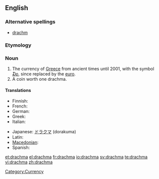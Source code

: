==English==
{{wikipedia|Greek drachma}}

===Alternative spellings===
* [[drachm]]

===Etymology===
{{rfe}}

===Noun===
{{en-noun|pl2=drachmae}}

# The currency of [[Greece]] from ancient times until 2001, with the symbol [[₯]], since replaced by the [[euro]].
# A coin worth one drachma.

====Translations====
{{trans-top|former currency of Greece}}
* Finnish: {{t-|fi|drakma}}
* French: {{t+|fr|drachme|f}}
* German: {{t+|de|Drachme|f}}
* Greek: {{t+|el|δραχμή|f}}
* Italian: {{t-|it|dracma|f}}
{{trans-mid}}
* Japanese: [[ドラクマ]] (dorakuma)
* Latin: {{t-|la|drachma}}
* [[Macedonian]]: {{t|mk|драхма|f|tr=dráhma}}
* Spanish: {{t+|es|dracma|f}}
{{trans-bottom}}

[[Category:Currency]]

[[et:drachma]]
[[el:drachma]]
[[fr:drachma]]
[[io:drachma]]
[[sv:drachma]]
[[te:drachma]]
[[vi:drachma]]
[[zh:drachma]]